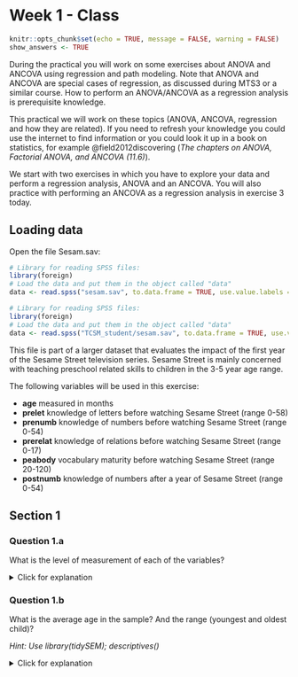 # Week 1 - Class

```{r include=FALSE}
knitr::opts_chunk$set(echo = TRUE, message = FALSE, warning = FALSE)
show_answers <- TRUE
```

During the practical you will work on some exercises about ANOVA and ANCOVA using regression and path modeling. Note that ANOVA and ANCOVA are special cases of regression, as discussed during MTS3 or a similar course. How to perform an ANOVA/ANCOVA as a regression analysis is prerequisite knowledge. 

This practical we will work on these topics (ANOVA, ANCOVA, regression and how they are related). If you need to refresh your knowledge you could use the internet to find information or you could look it up in a book on statistics, for example @field2012discovering (*The chapters on ANOVA, Factorial ANOVA, and ANCOVA (11.6)*).

We start with two exercises in which you have to explore your data and perform a regression analysis, ANOVA and an ANCOVA. You will also practice with performing an ANCOVA as a regression analysis in exercise 3 today.


## Loading data

Open the file Sesam.sav:

```{r, echo = TRUE, message=FALSE, eval = FALSE}
# Library for reading SPSS files:
library(foreign)
# Load the data and put them in the object called "data"
data <- read.spss("sesam.sav", to.data.frame = TRUE, use.value.labels = FALSE)
```
```{r, message=FALSE, echo= FALSE}
# Library for reading SPSS files:
library(foreign)
# Load the data and put them in the object called "data"
data <- read.spss("TCSM_student/sesam.sav", to.data.frame = TRUE, use.value.labels = FALSE)
```
This file is part of a larger dataset that evaluates the impact of the first year of the Sesame Street television series. Sesame Street is mainly concerned with teaching preschool related skills to children in the 3-5 year age range.

The following variables will be used in this exercise:

* **age** 	measured in months
* **prelet**	knowledge of letters before watching Sesame Street (range 0-58)
* **prenumb**	knowledge of numbers before watching Sesame Street (range 0-54)
* **prerelat**	knowledge of relations before watching Sesame Street (range 0-17)
* **peabody**	vocabulary maturity before watching Sesame Street (range 20-120)
* **postnumb** 	knowledge of numbers after a year of Sesame Street (range 0-54)

## Section 1

### Question 1.a

What is the level of measurement of each of the variables?

<details>
  <summary>Click for explanation</summary>
In the 'Environment' panel in the top right corner of the screen, click the arrow in the next to the object called 'data'. Alternatively, run the rode: `head(data)`.

```{r echo = FALSE}
knitr::include_graphics("measurement_level.png")#, out.width = "456px")
```
</details> 

### Question 1.b

What is the average age in the sample? And the range (youngest and oldest child)? 

*Hint: Use library(tidySEM); descriptives()*

<details>
  <summary>Click for explanation</summary>
As in the take home exercises, use the function `descriptives()` from the `tidySEM` package to describe the data:

```{r, echo = TRUE}
library(tidySEM)
descriptives(data)
```
`r if(knitr::is_html_output()){"\\details"}`

### Question 1.c

What is the average gain in knowledge of numbers? Provide both the mean and the standard deviation. 

*Hint: Use the <- operator to assign to a new variable in data. You can use descriptives(), or the functions mean() and sd().*

<details>
  <summary>Click for explanation</summary>
Create a new variable that represents the difference between pre- and post-test scores:

```{r, echo = TRUE}
data$dif <- data$postnumb - data$prenumb
```

There are specialized functions to obtain the mean and sd:

```{r, echo = TRUE}
mean(data$dif)
sd(data$dif)
```
`r if(knitr::is_html_output()){"\\details"}`

### Question 1.d

Choose an appropriate graph to present the gain scores. What did you choose and why?

*Hint: As explained in the introductory chapters, you can use ggplot and add a histogram, density plot, or boxplot:* `geom_histogram(); geom_density(); geom_boxplot()`

<details>
  <summary>Click for explanation</summary>
```{r, echo = TRUE, include = show_answers}
library(ggplot2)
p <- ggplot(data, aes(x = dif))
p + geom_histogram()
p + geom_density()
p + geom_boxplot()
```
`r if(knitr::is_html_output()){"\\details"}`

### Question 1.e

Can you think of a graph based on two variables that is informative? What is it and how is it informative?

*Hint: A useful plotting function for a bivariate distribution is the scatterplot:* `geom_point()`

<details>
  <summary>Click for explanation</summary>
```{r, echo = TRUE, include = show_answers}
#Possible variables would be the pre- and post measurement
ggplot(data, aes(x = prenumb, y = postnumb)) + geom_point()
```
`r if(knitr::is_html_output()){"\\details"}`


### Question 1.f

Which of the variables age, prelet, prenumb, prerelat and peabody are related to postnumb? Use Pearson’s correlations (`cor()`). You don’t need to check assumptions. If you want p-values for the correlations, use the function `corr.test()` from the `psych` package instead.

*Hint: The function* `corr.test()` *from the psych package provides Pearson's correlationsand p-values (the base R function cor() does not provide p-values). Select variables by name from a data.frame object (like* `data`*) using the following syntax*: `data[, c("each", "variable", "name")]`*.*

<details>
  <summary>Click for explanation</summary>
```{r, echo = TRUE}
library(psych)
corr.test(data[, c("age", "prelet", "prenumb", "prerelat", "peabody", "postnumb")])
```

The use of `data[,]` follows the conventions of matrix indexation: You can select rows (the horizontal lines) like this, `data[i, ]`, and columns (the vertical lines) like this, `data[ ,j]`, where i are the rows and j are the columns you want to select. As you can see in the example, you can select multiple columns using c( ... , ... ).
`r if(knitr::is_html_output()){"\\details"}`

### Question 1.g

Can age and prenumb be used to predict postnumb? If so, discuss the substantial importance of the model and the significance and substantial importance of the separate predictors.

*Hint: The function* `lm()` *(short for linear model) conducts linear regression. The functions* `summary()` *provides relevant summary statistics for the model. It can be helpful to store the results of your analysis in an object, too.*

<details>
  <summary>Click for explanation</summary>
```{r, echo = TRUE}
results <- lm(formula = postnumb ~ age + prenumb, 
              data = data)
summary(results)
```
`r if(knitr::is_html_output()){"\\details"}`

### Question 1.h

Provide the null hypotheses and the alternative hypotheses of the model in 1.g.

<details>
  <summary>Click for explanation</summary>
The null-hypotheses of the **model** pertain to the variance explained: $\rho^2$ (that's Greek letter rho, for the population value of $\rho^2$).

$H_0: \rho^2 = 0$

$H_a: \rho^2 > 0$
`r if(knitr::is_html_output()){"\\details"}`

### Question 1.i

Consider the path model below. How many regression coefficients are estimated in this model? And how many variances? And how many covariances? How many degrees of freedom does this model have? ($df = N_{obs} – N_{par}$, see slides Lecture 1). 

```{r echo = FALSE}
#knitr::include_graphics("1_path_model.png")#, out.width = "456px")
res <- lavaan::sem("postnumb ~ prerelat + prelet + prenumb
                   prerelat ~ age
                   prelet ~ age
                   prenumb ~ age", data)
library(tidySEM)
p <- prepare_graph(res, layout = get_layout("", "prerelat", "",
                                            "age", "prelet", "postnumb",
                                            "", "prenumb", "", rows = 3), angle = 1)
edges(p)$label <- NA
plot(p)
```

### Question 1.j

Consider a multiple regression analysis with three continuous independent variables, tests in language, history and logic, and one continuous dependent variable, a score on a math test. We want to know whether the various tests can predict the math score. Sketch a path model for this analysis (there are examples in the lecture slides of week 1). 

How many regression parameters are there? How many variances could you estimate? 
How many covariances could you estimate? How many degrees of freedom does this model have?

## Section 2

Open the file `Drivers.sav`:

```{r, echo = TRUE, eval=FALSE}
# Load the data and put them in the object called "data"
data <- read.spss("Drivers.sav", to.data.frame = TRUE)
```
```{r, message=FALSE, echo = FALSE}
# Load the data and put them in the object called "data"
data <- read.spss("TCSM_student/Drivers.sav", to.data.frame = TRUE)
```

### Research question 1 (ANOVA): Does talking on the phone interfere with people’s driving skills?

The IV for this reseach question is `condition`, with conditions:

* hand-held phone
* hands-free phone 
* control

The DV is reaction time in milliseconds in a driver simulation test, in variable `RT`.

### Question 2.a

Perform the ANOVA. You can use `lm(y ~ -1 + x)` to remove the intercept from a regression with dummies, and get a separate mean for each group. The function `aov()` is an alternate interface for `lm()` that reports results in a way that matches the conventions for ANOVA analyses more closely.

<details>
  <summary>Click for explanation</summary>
You can use `summary(lm(y ~ -1 + x))` to get the means for each group:

```{r, echo = TRUE, message=FALSE}
results <- lm(formula = RT ~ -1 + condition, data = data)
summary(results)
```

And you can use `aov()` to get the sum of squares for the factor:

```{r, echo = TRUE, message=FALSE}
results <- aov(formula = RT ~ condition, data = data)
summary(results)
```


`r if(knitr::is_html_output()){"\\details"}`

### Question 2.b

What are the assumptions you need to check?

<details>
  <summary>Click for explanation</summary>
We can check several assumptions:

1. Presence of outliers
2. Normality of residuals
3. Homogeneity of residuals

Let's deal with them in order.

#### Presence of outliers:

**In Y-space**

We can check the range of the standardized (`scale()`) residuals for outliers in Y-space.  The residuals are **inside** of the results object, so we can just extract them, standardize them, and get the range:

```{r, echo = TRUE}
range(scale(results$residuals))
```

What is your conclusiong about the outliers?

#### Normality of residuals

We can check the normality of residuals using a QQplot.

```{r, echo = TRUE}
qqnorm(results$residuals)
qqline(results$residuals)
``` 

There appears to be some mild deviation from normality at the extremes.

You can also **test** for normality with the `shapiro.test(x)` function:

```{r, echo = TRUE}
shapiro.test(results$residuals)
``` 

#### Homogeneity of Variances

The `bartlett.test()` function provides a parametric K-sample test of the equality of variances. This test has the same hypotheses as the Levene's test.

```{r, echo = TRUE}
bartlett.test(formula = RT~condition, data = data)
```

It can also be nice to use a paneled boxplot to visualize the distributions. For this, we will use `ggplot2`. This time, we introduce a new command, `theme_bw()`: A theme for the plot that conforms to APA standards. We can apply this theme to any figure created using `ggplot()`:

```{r, echo = TRUE}
library(ggplot2)
ggplot(data, aes(y = RT, group = condition)) +
  geom_boxplot() +
  theme_bw()
```
`r if(knitr::is_html_output()){"\\details"}`

### Question 2.c

Explain for each of the assumptions why they are important to check.

### Question 2.d

What are your conclusions regarding the assumption checks?

<details>
  <summary>Click for explanation</summary>
    There are no outliers in X-space, no evidence for (severe) deviations from normality of residuals, and no evidence for (severe) heteroscedasticity.
</details> 

### Question 2.e

Answer the research question. 

*Hint: Use* `summary()` *and* `TukeyHSD()`*.*

<details>
  <summary>Click for explanation</summary>
  We can examine the overall F-test, which is significant:
  
```{r, echo = TRUE, message=FALSE}
summary(results)
TukeyHSD(results)
```

Post-hoc tests with Bonferroni correction can be obtained using `TukeyHSD(results)`. We notice that none of these comparisons are significant. However, the research question was *Does talking on the phone interfere with peoples driving skills?* There are two conditions for talking on the phone. We could thus test a planned contrast of these two conditions against the control condition, instead of all possible post-hoc tests:

The standard contrasts are dummy coded:

```{r, echo = TRUE, message=FALSE}
contrasts(data$condition)
```

We can replace these with planned contrasts for "phone" vs control, and hand-held vs hands-free:

```{r, echo = TRUE, message=FALSE}
contrasts(data$condition) <- cbind(phoneVcontrol = c(-1, -1, 2), handVfree = c(-1, 1, 0))
results <- aov(RT ~ condition, data)
# Ask for the lm summary, which gives you t-tests for the planned contrasts:
summary.lm(results)
```
`r if(knitr::is_html_output()){"\\details"}`

### Research question 2 (ANCOVA): Are there differences in reaction time between the conditions when controlling for age? 


### Question 2.f

What are the assumptions you need to check?

<details>
  <summary>Click for explanation</summary>
  Assumptions for ANCOVA are the same as for ANOVA (no outliers, normality of residuals, homoscedasticity). ANCOVA has the following additional assumptions:

* Homogeneity of regression slopes for the covariate (no interaction between factor variable and covariate)
* The covariate is independent of the treatment effects. I.e. there is no difference in the covariate between the groups of the independent variable.

`r if(knitr::is_html_output()){"\\details"}`


### Question 2.g

Explain for each of the assumptions why they are important to check.

### Question 2.h

Check the assumptions of ANCOVA.

*Hint: Within formulas, you can use* `*` *instead of* `+` *to include interaction effects.*


<details>
  <summary>Click for explanation</summary>
  
#### Homogeneity of regression slopes

Add the interaction to the model and test whether the interaction is significant:

```{r, echo = TRUE}
results_age <- aov(RT ~ condition + age, data)
results_age_int <- aov(RT ~ condition * age, data)
summary(results_age_int)

#Or you could use `anova()` to compare two different models
anova(results_age, results_age_int)
```

What would your conclusion be about this assumption?

<details>
  <summary>Click for explanation</summary>
The interaction is NOT significant; no evidence for violation of the assumption.
`r if(knitr::is_html_output()){"\\details"}`

#### The covariate is independent of the treatment effects

```{r, echo = TRUE}
results_indep <- aov(age ~ condition, data)
summary(results_indep)
```
What would your conclusion be about this assumption?

<details>
  <summary>Click for explanation</summary>
The covariate is not significantly related to treatment effect. The assumption is met.
`r if(knitr::is_html_output()){"\\details"}`

<!--#### Outliers in X-space

In addition to the aforementioned outliers in Y-space, we can now test for (multivariate) outliers in X-space using Mahalanobis' distance. In this case, we only have one continuous covariate. The function requires a **matrix** of data, a vector of means for centering the data, and a covariance matrix. In the syntax below, we use `drop = FALSE` when extracting a single column from the data, in order to make sure that the data will still be in matrix format when we extract only one column. This is necessary for the underlying matrix algebra. We have to take the `sqrt()` because the function `mahalanobis()` returns the **squared** Mahalanobis' distances.

```{r, echo = TRUE}
mahal <- sqrt(mahalanobis(data[ , "age", drop = FALSE], 
                          center = mean(data$age),
                          cov = cov(data[, "age", drop = FALSE])))
range(mahal)
```
`r if(knitr::is_html_output()){"\\details"}`
-->

### Question 2.i

Answer the research question. (Do you have to include the interaction or not?)


<details>
  <summary>Click for explanation</summary>
```{r, echo = TRUE, message=FALSE}
results <- aov(formula = RT ~ condition + age, data = data)
TukeyHSD(results)
```

The handheld-condition has a significant **higher** reaction time than the control condition

`r if(knitr::is_html_output()){"\\details"}`


## Section 3

Open the file Sesam2.sav. 


```{r, echo = TRUE, eval=FALSE}
# Load the data and put them in the object called "data"
data <- read.spss("Sesam2.sav", to.data.frame = TRUE)
```
```{r, message=FALSE, echo = FALSE}
# Load the data and put them in the object called "data"
data <- read.spss("TCSM_student/Sesam2.sav", to.data.frame = TRUE)
```
Use postnumb as the dependent variable in all the following analyses.

### Question 3.a

Viewcat is a factor variable, but is not coded as such in the data. Turn it into a factor. Afterwards, make sure that viewcat=1 is the reference group in the contrasts, i.e., the group that is identified by zero scores on all the associated dummy variables.

*Hint: Use* `<- factor()` *and* `contrasts()`.

<details>
  <summary>Click for explanation</summary>
  
```{r, echo = TRUE}
data$VIEWCAT <- factor(data$VIEWCAT)
contrasts(data$VIEWCAT)
```

`r if(knitr::is_html_output()){"\\details"}`

### Question 3.b

Perform a multiple regression analysis with just the viewcat dummies as predictors.

<details>
  <summary>Click for explanation</summary>
  
```{r, echo = TRUE}
results <- lm(POSTNUMB ~ VIEWCAT, data)
summary(results)
```
`r if(knitr::is_html_output()){"\\details"}`

### Question 3.c

What do the regression coefficients represent? How can you determine the average postnumb score for each of the viewcat categories, based on the regression parameters?

### Question 3.d

Make a coloured scatter plot with age on the x-axis and postnumb on the y-axis. Colour the dots according to the their `viewcat` category. How do you interpret the differences in slopes of these four fit lines?

*Hint: Use* `ggplot()` and `geom_point()`; *use the argument aes(colour = '...') to map colour to a certain variable. A new command is* `geom_smooth()` *: This plots a smooth line (like a regression line).*

<details>
  <summary>Click for explanation</summary>
  We will use ggplot again:
  
```{r, echo = TRUE}
ggplot(data, aes(x = AGE, y = POSTNUMB, colour = VIEWCAT)) + 
  geom_point() + # For scatterplot
  geom_smooth(method = "lm", se = FALSE) + # For regression lines
  theme_bw() # For a pretty theme
```
`r if(knitr::is_html_output()){"\\details"}`

### Question 3.e

Add an interaction between age and viewcat to the regression analysis. 

*Hint: An interaction is created by multiplying two variables. You can multiply with \* in the formula of* `lm()`.

<details>
  <summary>Click for explanation</summary>
```{r, echo = TRUE}
results_interaction <- lm(POSTNUMB ~ VIEWCAT*AGE, data)
summary(results_interaction)
```
`r if(knitr::is_html_output()){"\\details"}`

### Question 3.f

Perform a sequential multiple regression. Include age and viewcat as the predictors in the first analysis. Add the interaction term in the second analysis. Make sure to obtain information about the change in R-square!

*Hint: Use* `anova()` *to compare two regression models.*

<details>
  <summary>Click for explanation</summary>
```{r, echo = TRUE}
results_main <- lm(POSTNUMB ~ VIEWCAT + AGE, data)
anova(results_main, results_interaction)
```
`r if(knitr::is_html_output()){"\\details"}`

### Question 3.g

```{r, echo = FALSE}
library(tidySEM)
library(lavaan)
tmp <- data.frame(model.matrix(~.-1, data))
res <- sem("POSTNUMB ~ VIEWCAT2 + VIEWCAT3 + VIEWCAT4 + AGE", data = tmp)
set.seed(6)
p <- prepare_graph(res, angle = 179)
edges(p) <- edges(p)[!(edges(p)$from == edges(p)$to | !is.na(edges(p)$curvature)), ]
ggsave("3_g1.png", plot(p))

tmp <- data.frame(POSTNUMB = data$POSTNUMB, model.matrix(POSTNUMB~-1+VIEWCAT *AGE, data))
res <- sem("POSTNUMB ~ VIEWCAT2 + VIEWCAT3 + VIEWCAT4 + AGE + VIEWCAT2.AGE + VIEWCAT3.AGE + VIEWCAT4.AGE", data = tmp)
set.seed(6)
p <- prepare_graph(res, angle = 179)
edges(p) <- edges(p)[!(edges(p)$from == edges(p)$to | !is.na(edges(p)$curvature)), ]
ggsave("3_g2.png", plot(p))
```
Sketch path models of both steps of the regression analysis (on paper).

<details>
<summary>Click for explanation</summary>

Step 1:

![](3_g1.png)

Step 2:

![](3_g2.png)

`r if(knitr::is_html_output()){"\\details"}`

### Question 3.h

Write down the regression equations of both steps of the sequential analysis. 


<details>
  <summary>Click for explanation</summary>
  
$Postnumb_i = b_0 + b_1D_{view2i} + b_2D_{view3i} + b_3D_{view4i} + b_4Age_i + \epsilon_i$

$$
\begin{aligned}
Postnumb_i = b_0 + &b_1D_{view2i} + b_2D_{view3i} + b_3D_{view4i} + b_4Age_i +\\
&b_5D_{view2i}Age_i + b_6D_{view3i}Age_i + b_7D_{view4i}Age_i + \epsilon_i
\end{aligned}
$$

`r if(knitr::is_html_output()){"\\details"}`

### Question 3.i

Write down the null hypothesis that is tested to determine whether there is an interaction between age and viewcat.

<details>
  <summary>Click for explanation</summary>
$H_0: b_5 = b_6 = b_7 = 0$
`r if(knitr::is_html_output()){"\\details"}`

### Question 3.j

Indicate for each parameter in the second regression model what it means. Also write down the regression equation for each of the four categories of viewcat separately.


<details>
  <summary>Click for explanation</summary>

| Parameter | Meaning |
|---|---|
| b_0   | Intercept; the predicted value of postnumb for someone of age 0 in viewcat 1 |
| b_1  | Slope of the dummy for viewcat 2; difference in the predicted value of postnumb for someone aged 0 in category 2, compared to category 1  |
| b_4  | The effect of age for someone in viewcat 1 |
| b_5  | Difference in the effect of age for someone in viewcat 2, compared to viewcat 1 |
| b_7  | Difference in the effect of age for someone in viewcat 4, compared to viewcat 1 |

For viewcat 1:

$Postnumb_i = b_0 + b_4Age_i + \epsilon_i$

For viewcat 2:

$Postnumb_i = b_0 + b_4Age_i + b_1D_{view2i} + b_4Age_i + b_5D_{view2i}Age_i + \epsilon_i$

Etc.

`r if(knitr::is_html_output()){"\\details"}`

### Question 3.k

What do you conclude about the interaction between age and viewcat?

### Question 3.l

Note that you can also look at this problem as an ANCOVA. What are the research question and null hypothesis in this case?

<details>
  <summary>Click for explanation</summary>
RQ: Is there a significant difference between the marginal means of postnumb by viewcat, after controlling for age?

$H_0:$ After controling for age, the mans of postnumb are equal in all groups.

`r if(knitr::is_html_output()){"\\details"}`

### Question 3.m

Perform this analysis as an ANCOVA.

*Hint: Add* `-1` *to a formula to drop the intercept.*
<details>
  <summary>Click for explanation</summary>
  To drop the intercept from the analysis, and estimate the marginal means for all viewcat categories, we can add `-1` (minus the intercept) to the formula:
  
```{r, echo = TRUE}
results_ancov <- aov(POSTNUMB~AGE+VIEWCAT-1, data)
```
`r if(knitr::is_html_output()){"\\details"}`

Examine the parameter estimates of the ANCOVA. What do the parameter estimates represent?

<details>
  <summary>Click for explanation</summary>
We use summary.lm() again to obtain the parameter estimates:

```{r, echo = TRUE}
summary.lm(results_ancov)
```
The parameter estimates are the means of each VIEWCAT category when age = 0.

`r if(knitr::is_html_output()){"\\details"}`
